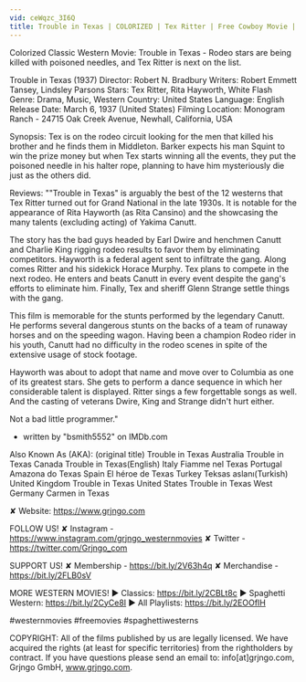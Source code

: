 ```yaml
---
vid: ceWqzc_3I6Q
title: Trouble in Texas | COLORIZED | Tex Ritter | Free Cowboy Movie | Old West Film
---
```


Colorized Classic Western Movie: Trouble in Texas - Rodeo stars are being killed with poisoned needles, and Tex Ritter is next on the list.

Trouble in Texas (1937)
Director: Robert N. Bradbury
Writers: Robert Emmett Tansey, Lindsley Parsons
Stars: Tex Ritter, Rita Hayworth, White Flash
Genre: Drama, Music, Western
Country: United States
Language: English
Release Date: March 6, 1937 (United States)
Filming Location: Monogram Ranch - 24715 Oak Creek Avenue, Newhall, California, USA

Synopsis:
Tex is on the rodeo circuit looking for the men that killed his brother and he finds them in Middleton. Barker expects his man Squint to win the prize money but when Tex starts winning all the events, they put the poisoned needle in his halter rope, planning to have him mysteriously die just as the others did.

Reviews:
""Trouble in Texas" is arguably the best of the 12 westerns that Tex Ritter turned out for Grand National in the late 1930s. It is notable for the appearance of Rita Hayworth (as Rita Cansino) and the showcasing the many talents (excluding acting) of Yakima Canutt.

The story has the bad guys headed by Earl Dwire and henchmen Canutt and Charlie King rigging rodeo results to favor them by eliminating competitors. Hayworth is a federal agent sent to infiltrate the gang. Along comes Ritter and his sidekick Horace Murphy. Tex plans to compete in the next rodeo. He enters and beats Canutt in every event despite the gang's efforts to eliminate him. Finally, Tex and sheriff Glenn Strange settle things with the gang.

This film is memorable for the stunts performed by the legendary Canutt. He performs several dangerous stunts on the backs of a team of runaway horses and on the speeding wagon. Having been a champion Rodeo rider in his youth, Canutt had no difficulty in the rodeo scenes in spite of the extensive usage of stock footage.

Hayworth was about to adopt that name and move over to Columbia as one of its greatest stars. She gets to perform a dance sequence in which her considerable talent is displayed. Ritter sings a few forgettable songs as well. And the casting of veterans Dwire, King and Strange didn't hurt either.

Not a bad little programmer."
- written by "bsmith5552" on IMDb.com

Also Known As (AKA):
(original title) Trouble in Texas
Australia Trouble in Texas
Canada Trouble in Texas(English)
Italy Fiamme nel Texas
Portugal Amazona do Texas
Spain El héroe de Texas
Turkey Teksas aslanı(Turkish)
United Kingdom Trouble in Texas
United States Trouble in Texas
West Germany Carmen in Texas

✘ Website: https://www.grjngo.com

FOLLOW US!
✘ Instagram - https://www.instagram.com/grjngo_westernmovies
✘ Twitter - https://twitter.com/Grjngo_com

SUPPORT US!
✘ Membership - https://bit.ly/2V63h4q
✘ Merchandise - https://bit.ly/2FLB0sV

MORE WESTERN MOVIES! 
► Classics: https://bit.ly/2CBLt8c 
► Spaghetti Western: https://bit.ly/2CyCe8I 
► All Playlists: https://bit.ly/2EOOfIH 

#westernmovies #freemovies #spaghettiwesterns

COPYRIGHT: All of the films published by us are legally licensed. We have acquired the rights (at least for specific territories) from the rightholders by contract. If you have questions please send an email to: info[at]grjngo.com, Grjngo GmbH, www.grjngo.com.